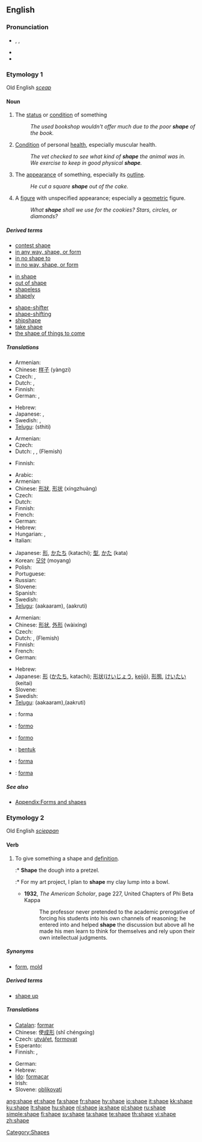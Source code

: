 {{also|in shape}}
==English==

===Pronunciation===
* {{enPR|shāp}}, {{IPA|/ʃeɪp/}}, {{SAMPA|/SeIp/}}
* {{audio|en-us-shape.ogg|Audio (US)}}
* {{rhymes|eɪp}}

===Etymology 1===
Old English ''[[sceap]]''

====Noun====
{{en-noun}}

# The [[status]] or [[condition]] of something
#: ''The used bookshop wouldn't offer much due to the poor '''shape''' of the book.''
# [[condition|Condition]] of personal [[health]], especially muscular health.
#: ''The vet checked to see what kind of '''shape''' the animal was in.''
#: ''We exercise to keep in good physical '''shape'''.''
# The [[appearance]] of something, especially its [[outline]].
#: ''He cut a square '''shape''' out of the cake.''
# A [[figure]] with unspecified appearance; especially a [[geometric]] figure.
#: ''What '''shape''' shall we use for the cookies?  Stars, circles, or diamonds?''

=====Derived terms=====
{{top3}}
* [[contest shape]]
* [[in any way, shape, or form]]
* [[in no shape to]]
* [[in no way, shape, or form]]
{{mid3}}
* [[in shape]]
* [[out of shape]]
* [[shapeless]]
* [[shapely]]
{{mid3}}
* [[shape-shifter]]
* [[shape-shifting]]
* [[shipshape]]
* [[take shape]]
* [[the shape of things to come]]
{{bottom}}

=====Translations=====
{{trans-top|status or condition}}
* Armenian: {{t|hy|վիճակ|tr=vič̣ak|sc=Hayeren|xs=Armenian}}
* Chinese: [[样子]] (yàngzi)
* Czech: {{t+|cs|stav|m}}, {{t-|cs|forma|f}}
* Dutch: {{t+|nl|staat}}, {{t+|nl|status}}
* Finnish: {{t+|fi|kunto}}
* German: {{t+|de|Zustand|m}}, {{t-|de|Form|f}}
{{trans-mid}}
* Hebrew: {{he-translation|מצב|matsáv}} {{m}}
* Japanese: {{t+|ja|様子|sc=Jpan}}, {{t-|ja|ようす|tr=yōsu|sc=Jpan}}
* Swedish: {{t+|sv|form|c}}, {{t+|sv|tillstånd|n}}
* [[Telugu]]: {{t|te|స్థితి|sc=Telu}}(sthiti)
{{trans-bottom}}

{{trans-top|condition of personal health, especially muscular health}}
* Armenian: {{t|hy|վիճակ|tr=vič̣ak|sc=Hayeren|xs=Armenian}}
* Czech: {{t-|cs|forma|f}}
* Dutch: {{t+|nl|vorm}}, {{t+|nl|conditie}}, {{t+|nl|fysiek}} (Flemish)
{{trans-mid}}
* Finnish: {{t+|fi|kunto}}
{{trans-bottom}}

{{trans-top|appearance or outline}}
* Arabic: {{Arab|[[شكل]]}} {{IPAchar|(šakl)}}
* Armenian: {{t-|hy|ձև|tr=jev|sc=Hayeren|xs=Armenian}}
* Chinese: [[形狀]], [[形状]] (xíngzhuàng)
* Czech: {{t+|cs|tvar|m}}
* Dutch: {{t+|nl|vorm}}
* Finnish: {{t+|fi|muoto}}
* French: {{t+|fr|forme|f}}
* German: {{t-|de|Form|f}}
* Hebrew: {{he-translation|צורה|tsurá}} {{f}}
* Hungarian: {{t+|hu|alak}}, {{t+|hu|forma}}
* Italian: {{t+|it|forma|f}}
{{trans-mid}}
* Japanese: [[形]], [[かたち]] (katachi); [[型]], [[かた]] (kata)
* Korean: [[모양]] (moyang)
* Polish: {{t+|pl|kształt|m}}
* Portuguese: {{t+|pt|forma|f}}
* Russian: {{t+|ru|форма|f|tr=fórma|sc=Cyrl}}
* Slovene: {{t+|sl|oblika|f}}
* Spanish: {{t+|es|forma|f}}
* Swedish: {{t+|sv|form|c}}
* [[Telugu]]: {{t|te|ఆకారం|sc=Telu}}(aakaaram),{{t|te|ఆకృతి|sc=Telu}} (aakruti)
{{trans-bottom}}

{{trans-top|figure}}
* Armenian: {{t-|hy|ձև|tr=jev|sc=Hayeren|xs=Armenian}}
* Chinese: [[形状]], [[外形]] (wàixíng)
* Czech: {{t+|cs|tvar|m}}
* Dutch: {{t+|nl|vorm}},  {{t+|nl|fysiek}} (Flemish)
* Finnish: {{t+|fi|muoto}}
* French: {{t+|fr|forme|f}}
* German: {{t-|de|Form|f}}
{{trans-mid}}
* Hebrew: {{he-translation|צורה|tsurá}} {{f}}
* Japanese: [[形]] ([[かたち]], katachi); [[形状]]([[けいじょう]], [[keijō]]), [[形態]], [[けいたい]] (keitai)
* Slovene: {{t+|sl|oblika|f}}
* Swedish: {{t+|sv|form|c}}
* [[Telugu]]: {{t|te|ఆకారం|sc=Telu}}(aakaaram),{{t|te|ఆకృతి|sc=Telu}}(aakruti)
{{trans-bottom}}

{{checktrans-top}}
* {{ttbc|Catalan}}: forma
* {{ttbc|Esperanto}}: [[formo]]
* {{ttbc|Ido}}: [[formo]]
* {{ttbc|Indonesian}}: [[bentuk]]
* {{ttbc|Italian}}: [[forma]]
* {{ttbc|Spanish}}: [[forma]] {{f}}
{{trans-bottom}}

=====See also=====
* [[Appendix:Forms and shapes]]

===Etymology 2===
Old English ''[[scieppan]]''

====Verb====
{{en-verb|shapes|shaping|shaped|'''[[shaped]]''' or '''[[shapen]]'''}}

# {{transitive}} To give something a shape and [[definition]].
#:* '''Shape''' the dough into a pretzel.
#:* For my art project, I plan to '''shape''' my clay lump into a bowl.
#* '''1932''', ''The American Scholar'', page 227, United Chapters of Phi Beta Kappa
#*: The professor never pretended to the academic prerogative of forcing his students into his own channels of reasoning; he entered into and helped '''shape''' the discussion but above all he made his men learn to think for themselves and rely upon their own intellectual judgments.

=====Synonyms=====
* {{italbrac-colon|give shape}} [[form]], [[mold]]

=====Derived terms=====
* [[shape up]]
<!--derived from "shape up": * [[shape up or ship out]]-->

=====Translations=====
{{trans-top|to give something a [[shape]]}}
* [[Catalan]]: [[formar]]
* Chinese: 使[[成形]] (shǐ chéngxíng)
* Czech: [[utvářet]], [[formovat]]
* Esperanto: {{t-|eo|formi|xs=Esperanto}}
* Finnish: {{t+|fi|muotoilla}}, {{t+|fi|muovata}}
{{trans-mid}}
* German: {{t+|de|formen}}
* Hebrew: {{he-translation|לעצב|le`atsév}}
* [[Ido]]: [[formacar]]
* Irish: {{t-|ga|cum|xs=Irish}}
* Slovene: [[oblikovati]]
{{trans-bottom}}

[[Category:Shapes]]

[[ang:shape]]
[[et:shape]]
[[fa:shape]]
[[fr:shape]]
[[hy:shape]]
[[io:shape]]
[[it:shape]]
[[kk:shape]]
[[ku:shape]]
[[lt:shape]]
[[hu:shape]]
[[nl:shape]]
[[ja:shape]]
[[pl:shape]]
[[ru:shape]]
[[simple:shape]]
[[fi:shape]]
[[sv:shape]]
[[ta:shape]]
[[te:shape]]
[[th:shape]]
[[vi:shape]]
[[zh:shape]]
